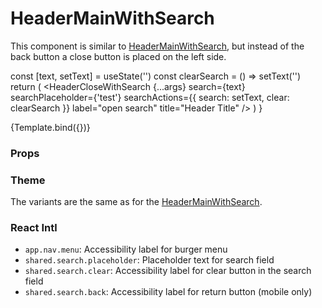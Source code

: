 
<Meta
  title="Components/Header/HeaderCloseWithSearch"
  component={HeaderCloseWithSearch}
/>

# HeaderMainWithSearch

This component is similar to [HeaderMainWithSearch](http://localhost:4000/?path=/docs/components-header-headermainwithsearch--default-story), but instead of the back button a close button is placed on the left side.

  const [text, setText] = useState('')
  const clearSearch = () => setText('')
  return (
    <MenuProvider>
      <HeaderCloseWithSearch
        {...args}
        search={text}
        searchPlaceholder={'test'}
        searchActions={{ search: setText, clear: clearSearch }}
        label="open search"
        title="Header Title"
      />
    </MenuProvider>
  )
}

<Canvas>
  <Story name="Default">{Template.bind({})}</Story>
</Canvas>

### Props

<ArgsTable story="Default" />

### Theme

The variants are the same as for the [HeaderMainWithSearch](http://localhost:4000/?path=/docs/components-header-headermainwithsearch--default-story#theme).

### React Intl

- `app.nav.menu`: Accessibility label for burger menu
- `shared.search.placeholder`: Placeholder text for search field
- `shared.search.clear`: Accessibility label for clear button in the search field
- `shared.search.back`: Accessibility label for return button (mobile only)
